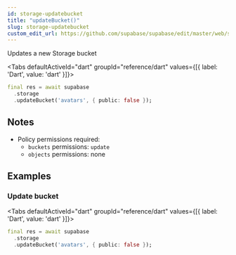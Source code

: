 ```yaml
---
id: storage-updatebucket
title: "updateBucket()"
slug: storage-updatebucket
custom_edit_url: https://github.com/supabase/supabase/edit/master/web/spec/dart.yml
---
```



Updates a new Storage bucket


<Tabs
  defaultActiveId="dart"
  groupId="reference/dart"
  values={[{ label: 'Dart', value: 'dart' }]}>

<TabsPanel id="dart" label="dart">

```dart
final res = await supabase
  .storage
  .updateBucket('avatars', { public: false });
```


</TabsPanel>

</Tabs>





## Notes

- Policy permissions required:
  - `buckets` permissions: `update`
  - `objects` permissions: none










## Examples

### Update bucket



<Tabs
  defaultActiveId="dart"
  groupId="reference/dart"
  values={[{ label: 'Dart', value: 'dart' }]}>

<TabsPanel id="dart" label="dart">

```dart
final res = await supabase
  .storage
  .updateBucket('avatars', { public: false });
```


</TabsPanel>

</Tabs>